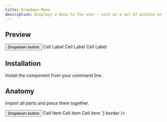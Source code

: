 ```yaml
---
title: Dropdown Menu
description: Displays a menu to the user — such as a set of actions or functions — triggered by a button.
---
```


## Preview

<Preview>
  <DropdownMenu>
    <DropdownMenu.Trigger asChild>
      <Button variant="ghost"  size="small">Dropdown button</Button>
    </DropdownMenu.Trigger>
    <DropdownMenu.Content align="end">
      <DropdownMenu.Group>
        <DropdownMenu.Item>Cell Label</DropdownMenu.Item>
        <DropdownMenu.Item>Cell Label</DropdownMenu.Item>
        <DropdownMenu.Item>Cell Label</DropdownMenu.Item>
      </DropdownMenu.Group>
    </DropdownMenu.Content>
  </DropdownMenu>
</Preview>

## Installation

Install the component from your command line.

<LiveProvider>
    <LiveEditor code={`npm install @odpf/apsara`} border/>
</LiveProvider>


## Anatomy
Import all parts and piece them together.

<LiveProvider>
    <LiveEditor code={`

<DropdownMenu>
  <DropdownMenu.Trigger asChild>
    <Button variant="secondary" outline>Dropdown button</Button>
  </DropdownMenu.Trigger>
  <DropdownMenu.Content align="end">
    <DropdownMenu.Group>
      <DropdownMenu.Item>Cell Item</DropdownMenu.Item>
      <DropdownMenu.Item>Cell Item</DropdownMenu.Item>
      <DropdownMenu.Item>Cell Item</DropdownMenu.Item>
    </DropdownMenu.Group>
  </DropdownMenu.Content>
</DropdownMenu>
`} border />
</LiveProvider>
